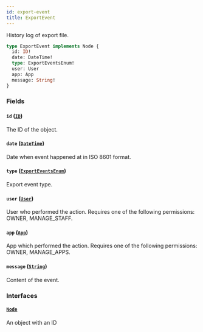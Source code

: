 ```yaml
---
id: export-event
title: ExportEvent
---
```


History log of export file.

```graphql
type ExportEvent implements Node {
  id: ID!
  date: DateTime!
  type: ExportEventsEnum!
  user: User
  app: App
  message: String!
}
```

### Fields

#### `id` ([`ID`](../../../developer/api-reference/scalars/id))

The ID of the object.

#### `date` ([`DateTime`](../../../developer/api-reference/scalars/date-time))

Date when event happened at in ISO 8601 format.

#### `type` ([`ExportEventsEnum`](../../../developer/api-reference/enums/export-events-enum))

Export event type.

#### `user` ([`User`](../../../developer/api-reference/objects/user))

User who performed the action. Requires one of the following permissions: OWNER, MANAGE_STAFF.

#### `app` ([`App`](../../../developer/api-reference/objects/app))

App which performed the action. Requires one of the following permissions: OWNER, MANAGE_APPS.

#### `message` ([`String`](../../../developer/api-reference/scalars/string))

Content of the event.

### Interfaces

#### [`Node`](../../../developer/api-reference/interfaces/node)

An object with an ID
